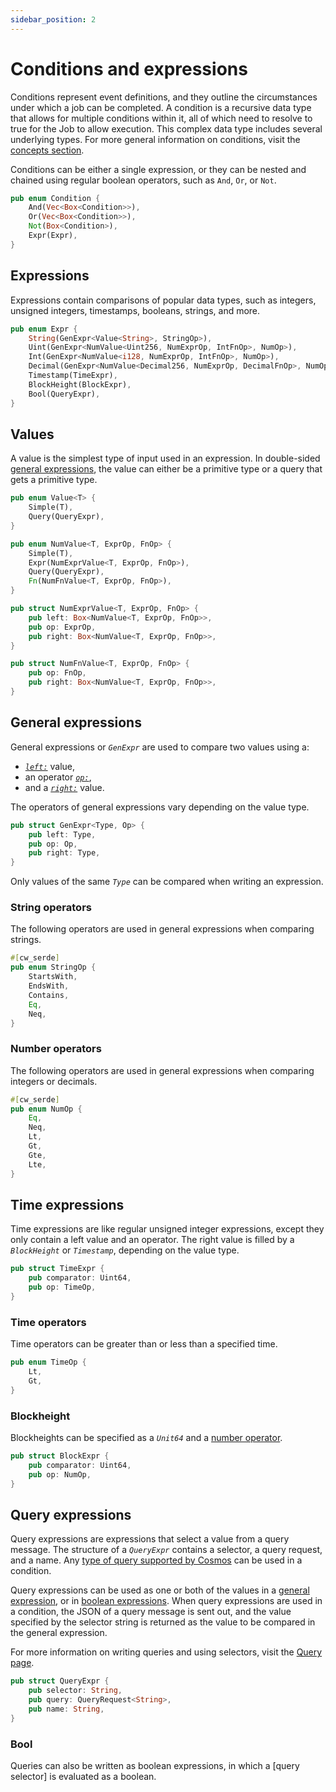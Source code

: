 ```yaml
---
sidebar_position: 2
---
```



# Conditions and expressions

Conditions represent event definitions, and they outline the circumstances under which a job can be completed. A condition is a recursive data type that allows for multiple conditions within it, all of which need to resolve to true for the Job to allow execution. This complex data type includes several underlying types. For more general information on conditions, visit the [concepts section](overview.mdx#conditions). 



Conditions can be either a single expression, or they can be nested and chained using regular boolean operators, such as `And`, `Or`, or `Not`. 

```rust condition.rs
pub enum Condition {
    And(Vec<Box<Condition>>),
    Or(Vec<Box<Condition>>),
    Not(Box<Condition>),
    Expr(Expr),
}
```




## Expressions

Expressions contain comparisons of popular data types, such as integers, unsigned integers, timestamps, booleans, strings, and more.

```rust condition.rs
pub enum Expr {
    String(GenExpr<Value<String>, StringOp>),
    Uint(GenExpr<NumValue<Uint256, NumExprOp, IntFnOp>, NumOp>),
    Int(GenExpr<NumValue<i128, NumExprOp, IntFnOp>, NumOp>),
    Decimal(GenExpr<NumValue<Decimal256, NumExprOp, DecimalFnOp>, NumOp>),
    Timestamp(TimeExpr),
    BlockHeight(BlockExpr),
    Bool(QueryExpr),
}
```




## Values

A value is the simplest type of input used in an expression. In double-sided [general expressions](#general-expressions), the value can either be a primitive type or a query that gets a primitive type. 

```rust condition.rs
pub enum Value<T> {
    Simple(T),
    Query(QueryExpr),
}

pub enum NumValue<T, ExprOp, FnOp> {
    Simple(T),
    Expr(NumExprValue<T, ExprOp, FnOp>),
    Query(QueryExpr),
    Fn(NumFnValue<T, ExprOp, FnOp>),
}

pub struct NumExprValue<T, ExprOp, FnOp> {
    pub left: Box<NumValue<T, ExprOp, FnOp>>,
    pub op: ExprOp,
    pub right: Box<NumValue<T, ExprOp, FnOp>>,
}

pub struct NumFnValue<T, ExprOp, FnOp> {
    pub op: FnOp,
    pub right: Box<NumValue<T, ExprOp, FnOp>>,
}
```

## General expressions



General expressions or _`GenExpr`_ are used to compare two values using a:

- [_`left:`_](focus://2) value, 
- an operator [_`op:`_](focus://3), 
- and a [_`right:`_](focus://4) value. 

The operators of general expressions vary depending on the value type. 

```rust condition.rs
pub struct GenExpr<Type, Op> {
    pub left: Type,
    pub op: Op,
    pub right: Type,
}
```


<Admonition type="tip" icon="✅" title="Comparing values">

Only values of the same _`Type`_ can be compared when writing an expression. 

</Admonition>



### String operators

The following operators are used in general expressions when comparing strings. 

```rust condition.rs
#[cw_serde]
pub enum StringOp {
    StartsWith,
    EndsWith,
    Contains,
    Eq,
    Neq,
}
```

### Number operators

The following operators are used in general expressions when comparing integers or decimals. 

```rust condition.rs
#[cw_serde]
pub enum NumOp {
    Eq,
    Neq,
    Lt,
    Gt,
    Gte,
    Lte,
}
```



## Time expressions



Time expressions are like regular unsigned integer expressions, except they only contain a left value and an operator. The right value is filled by a _`BlockHeight`_ or _`Timestamp`_, depending on the value type.

```rust condition.rs
pub struct TimeExpr {
    pub comparator: Uint64,
    pub op: TimeOp, 
}
```



### Time operators

Time operators can be greater than or less than a specified time. 

```rust condition.rs
pub enum TimeOp {
    Lt,
    Gt,
}
```



### Blockheight

Blockheights can be specified as a _`Unit64`_ and a [number operator](#number-operators). 

```rust condition.rs
pub struct BlockExpr {
    pub comparator: Uint64,
    pub op: NumOp,
}
```


## Query expressions



Query expressions are expressions that select a value from a query message. The structure of a _`QueryExpr`_ contains a selector, a query request, and a name. Any [type of query supported by Cosmos](https://docs.rs/cosmwasm-std/latest/cosmwasm_std/enum.QueryRequest.html) can be used in a condition. 

Query expressions can be used as one or both of the values in a [general expression](#general-expressions), or in [boolean expressions](#bool). When query expressions are used in a condition, the JSON of a query message is sent out, and the value specified by the selector string is returned as the value to be compared in the general expression. 

For more information on writing queries and using selectors, visit the [Query page](query.mdx).

```rust condition.rs
pub struct QueryExpr {
    pub selector: String,
    pub query: QueryRequest<String>,
    pub name: String,
}

```

### Bool

Queries can also be written as boolean expressions, in which a [query selector] is evaluated as a boolean. 


